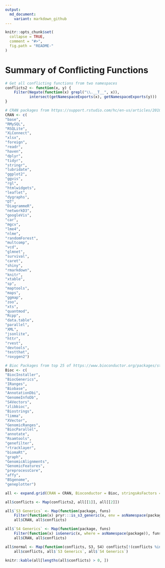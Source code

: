 ```yaml
---
output:
  md_document:
    variant: markdown_github
---
```


<!-- README.md is generated from README.Rmd. Please edit that file -->

```r
knitr::opts_chunk$set(
  collapse = TRUE,
  comment = "#>",
  fig.path = "README-"
)
```

# Summary of Conflicting Functions #
```r
# Get all conflicting functions from two namespaces
conflicts2 <- function(x, y) {
    Filter(Negate(function(x) grepl("\\.__T__", x)),
           intersect(getNamespaceExports(x), getNamespaceExports(y)))
}

# CRAN packages from https://support.rstudio.com/hc/en-us/articles/201057987-Quick-list-of-useful-R-packages
CRAN <- c(
"base",
"RMySQL",
"RSQLite",
"XLConnect",
"xlsx",
"foreign",
"readr",
"haven",
"dplyr",
"tidyr",
"stringr",
"lubridate",
"ggplot2",
"ggvis",
"rgl",
"htmlwidgets",
"leaflet",
"dygraphs",
"DT",
"DiagrammeR",
"networkD3",
"googleVis",
"car",
"mgcv",
"lme4",
"nlme",
"randomForest",
"multcomp",
"vcd",
"glmnet",
"survival",
"caret",
"shiny",
"rmarkdown",
"knitr",
"xtable",
"sp",
"maptools",
"maps",
"ggmap",
"zoo",
"xts",
"quantmod",
"Rcpp",
"data.table",
"parallel",
"XML",
"jsonlite",
"httr",
"rvest",
"devtools",
"testthat",
"roxygen2")

# Bioc Packages from top 25 of https://www.bioconductor.org/packages/stats/
Bioc <- c(
"BiocInstaller",
"BiocGenerics",
"IRanges",
"Biobase",
"AnnotationDbi",
"GenomeInfoDb",
"S4Vectors",
"zlibbioc",
"Biostrings",
"limma",
"XVector",
"GenomicRanges",
"BiocParallel",
"annotate",
"Rsamtools",
"genefilter",
"rtracklayer",
"biomaRt",
"graph",
"GenomicAlignments",
"GenomicFeatures",
"preprocessCore",
"affy",
"BSgenome",
"geneplotter")

all <- expand.grid(CRAN = CRAN, Bioconductor = Bioc, stringsAsFactors = FALSE)

all$conflicts <- Map(conflicts2, all[[1]], all[[2]])

all$`S3 Generics` <- Map(function(package, funs)
    Filter(function(x) pryr:::is_s3_generic(x, env = asNamespace(package)), funs),
    all$CRAN, all$conflicts)

all$`S4 Generics` <- Map(function(package, funs)
    Filter(function(x) isGeneric(x, where = asNamespace(package)), funs),
    all$CRAN, all$conflicts)

all$normal <- Map(function(conflicts, S3, S4) conflicts[!(conflicts %in% S3 | conflicts %in% S4)],
    all$conflicts, all$`S3 Generics`, all$`S4 Generics`)

knitr::kable(all[lengths(all$conflicts) > 0, ])
```

